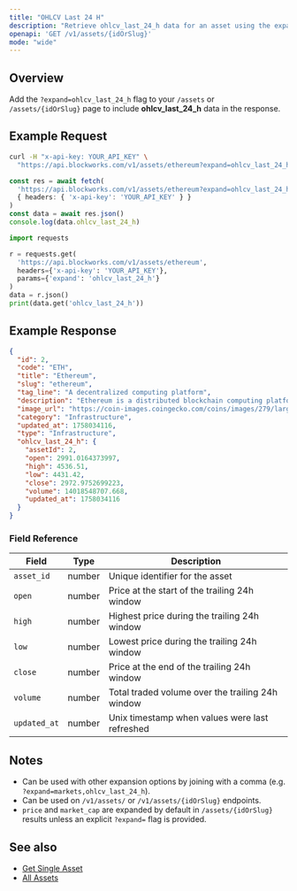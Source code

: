 ```yaml
---
title: "OHLCV Last 24 H"
description: "Retrieve ohlcv_last_24_h data for an asset using the expand parameter"
openapi: 'GET /v1/assets/{idOrSlug}'
mode: "wide"
---
```


## Overview

Add the `?expand=ohlcv_last_24_h` flag to your `/assets` or `/assets/{idOrSlug}` page to include **ohlcv_last_24_h** data in the response.

## Example Request

<CodeGroup>

```bash cURL
curl -H "x-api-key: YOUR_API_KEY" \
  "https://api.blockworks.com/v1/assets/ethereum?expand=ohlcv_last_24_h"
```

```typescript TypeScript
const res = await fetch(
  'https://api.blockworks.com/v1/assets/ethereum?expand=ohlcv_last_24_h',
  { headers: { 'x-api-key': 'YOUR_API_KEY' } }
)
const data = await res.json()
console.log(data.ohlcv_last_24_h)
```

```python Python
import requests

r = requests.get(
  'https://api.blockworks.com/v1/assets/ethereum',
  headers={'x-api-key': 'YOUR_API_KEY'},
  params={'expand': 'ohlcv_last_24_h'}
)
data = r.json()
print(data.get('ohlcv_last_24_h'))
```

</CodeGroup>

## Example Response

```json
{
  "id": 2,
  "code": "ETH",
  "title": "Ethereum",
  "slug": "ethereum",
  "tag_line": "A decentralized computing platform",
  "description": "Ethereum is a distributed blockchain computing platform for smart contracts and decentralized applications. Its native token is ether (ETH), which primarily serves as a means of payment for transaction fees and as collateral for borrowing specific ERC-20 tokens within the decentralized finance (DeFi) sector.",
  "image_url": "https://coin-images.coingecko.com/coins/images/279/large/ethereum.png?1696501628",
  "category": "Infrastructure",
  "updated_at": 1758034116,
  "type": "Infrastructure",
  "ohlcv_last_24_h": {
    "assetId": 2,
    "open": 2991.0164373997,
    "high": 4536.51,
    "low": 4431.42,
    "close": 2972.9752699223,
    "volume": 14018548707.668,
    "updated_at": 1758034116
  }
}
```

### Field Reference

| Field | Type | Description |
|---|---|---|
| `asset_id` | number | Unique identifier for the asset |
| `open` | number | Price at the start of the trailing 24h window |
| `high` | number | Highest price during the trailing 24h window |
| `low` | number | Lowest price during the trailing 24h window |
| `close` | number | Price at the end of the trailing 24h window |
| `volume` | number | Total traded volume over the trailing 24h window |
| `updated_at` | number | Unix timestamp when values were last refreshed |

## Notes

- Can be used with other expansion options by joining with a comma (e.g. `?expand=markets,ohlcv_last_24_h`).
- Can be used on `/v1/assets/` or `/v1/assets/{idOrSlug}` endpoints.
- `price` and `market_cap` are expanded by default in `/assets/{idOrSlug}` results unless an explicit `?expand=` flag is provided.

## See also

- [Get Single Asset](/api-reference/assets/get-single)
- [All Assets](/api-reference/assets/list)